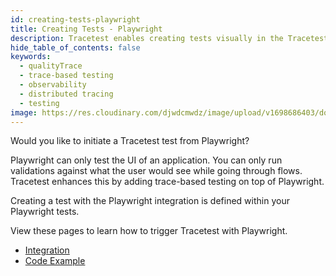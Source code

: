 ```yaml
---
id: creating-tests-playwright
title: Creating Tests - Playwright
description: Tracetest enables creating tests visually in the Tracetest Web UI.
hide_table_of_contents: false
keywords:
  - qualityTrace
  - trace-based testing
  - observability
  - distributed tracing
  - testing
image: https://res.cloudinary.com/djwdcmwdz/image/upload/v1698686403/docs/Blog_Thumbnail_14_rsvkmo.jpg
---
```


Would you like to initiate a Tracetest test from Playwright?

Playwright can only test the UI of an application. You can only run validations against what the user would see while going through flows. Tracetest enhances this by adding trace-based testing on top of Playwright.

Creating a test with the Playwright integration is defined within your Playwright tests.

View these pages to learn how to trigger Tracetest with Playwright.

- [Integration](/tools-and-integrations/playwright)
- [Code Example](https://github.com/kubeshop/pokeshop/blob/master/playwright/home.spec.ts)
